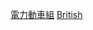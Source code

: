 {{Commonscat|Electric multiple units of the United Kingdom}}

[[Category:英国动车组|電力動車組]]
[[Category:電力動車組|British]]